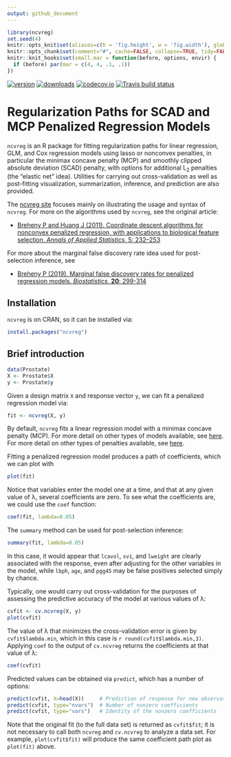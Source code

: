 ```yaml
---
output: github_document
---
```


<!-- README.md was generated by README.rmd.  Do not edit by hand. -->

```r
library(ncvreg)
set.seed(4)
knitr::opts_knit$set(aliases=c(h = 'fig.height', w = 'fig.width'), global.par=TRUE)
knitr::opts_chunk$set(comment="#", cache=FALSE, collapse=TRUE, tidy=FALSE, fig.align="center", fig.path="man/figures/")
knitr::knit_hooks$set(small.mar = function(before, options, envir) {
  if (before) par(mar = c(4, 4, .1, .1))
})
```

[![version](http://www.r-pkg.org/badges/version/ncvreg)](https://cran.r-project.org/package=ncvreg)
[![downloads](http://cranlogs.r-pkg.org/badges/ncvreg)](https://cran.r-project.org/package=ncvreg)
[![codecov.io](https://codecov.io/github/pbreheny/ncvreg/coverage.svg?branch=master)](https://codecov.io/github/pbreheny/ncvreg?branch=master)
[![Travis build status](https://travis-ci.org/pbreheny/breheny.svg?branch=master)](https://travis-ci.org/pbreheny/breheny)

# Regularization Paths for SCAD and MCP Penalized Regression Models

`ncvreg` is an R package for fitting regularization paths for linear regression, GLM, and Cox regression models using lasso or nonconvex penalties, in particular the minimax concave penalty (MCP) and smoothly clipped absolute deviation (SCAD) penalty, with options for additional L<sub>2</sub> penalties (the "elastic net" idea).  Utilities for carrying out cross-validation as well as post-fitting visualization, summarization, inference, and prediction are also provided.

The [ncvreg site](http://pbreheny.github.io/ncvreg/index.html) focuses mainly on illustrating the usage and syntax of `ncvreg`.  For more on the algorithms used by `ncvreg`, see the original article:

* [Breheny P and Huang J (2011).  Coordinate descent algorithms for nonconvex penalized regression, with applications to biological feature selection.  *Annals of Applied Statistics*, 5: 232--253](http://myweb.uiowa.edu/pbreheny/pdf/Breheny2011.pdf)

For more about the marginal false discovery rate idea used for post-selection inference, see

* [Breheny P (2019). Marginal false discovery rates for penalized regression models. *Biostatistics*, **20**: 299-314](https://dx.doi.org/10.1093/biostatistics/kxy004)

## Installation

`ncvreg` is on CRAN, so it can be installed via:

```r
install.packages("ncvreg")
```

## Brief introduction

```r
data(Prostate)
X <- Prostate$X
y <- Prostate$y
```

Given a design matrix `X` and response vector `y`, we can fit a penalized regression model via:

```r
fit <- ncvreg(X, y)
```

By default, `ncvreg` fits a linear regression model with a minimax concave penalty (MCP).  For more detail on other types of models available, see [here](articles/web/models.html).  For more detail on other types of penalties available, see [here](articles/web/penalties.html).

Fitting a penalized regression model produces a path of coefficients, which we can plot with

```r
plot(fit)
```

Notice that variables enter the model one at a time, and that at any given value of &lambda;, several coefficients are zero.  To see what the coefficients are, we could use the `coef` function:

```r
coef(fit, lambda=0.05)
```

The `summary` method can be used for post-selection inference:

```r
summary(fit, lambda=0.05)
```

In this case, it would appear that `lcavol`, `svi`, and `lweight` are clearly associated with the response, even after adjusting for the other variables in the model, while `lbph`, `age`, and `pgg45` may be false positives selected simply by chance.

Typically, one would carry out cross-validation for the purposes of assessing the predictive accuracy of the model at various values of &lambda;:

```r
cvfit <- cv.ncvreg(X, y)
plot(cvfit)
```

The value of &lambda; that minimizes the cross-validation error is given by `cvfit$lambda.min`, which in this case is `r round(cvfit$lambda.min,3)`.  Applying `coef` to the output of `cv.ncvreg` returns the coefficients at that value of &lambda;:

```r
coef(cvfit)
```

Predicted values can be obtained via `predict`, which has a number of options:

```r
predict(cvfit, X=head(X))     # Prediction of response for new observations
predict(cvfit, type="nvars")  # Number of nonzero coefficients
predict(cvfit, type="vars")   # Identity of the nonzero coefficients
```

Note that the original fit (to the full data set) is returned as `cvfit$fit`; it is not necessary to call both `ncvreg` and `cv.ncvreg` to analyze a data set.  For example, `plot(cvfit$fit)` will produce the same coefficient path plot as `plot(fit)` above.
